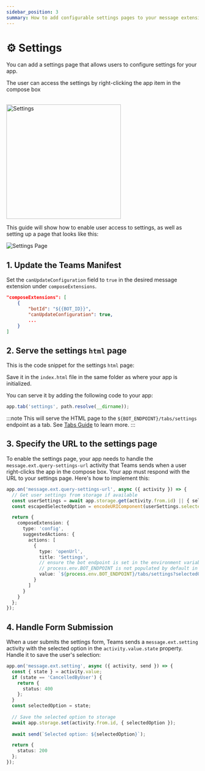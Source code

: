 ```yaml
---
sidebar_position: 3
summary: How to add configurable settings pages to your message extension app for user customization and preferences.
---
```



# ⚙️ Settings

You can add a settings page that allows users to configure settings for your app.

The user can access the settings by right-clicking the app item in the compose box

<br/>   
<img src={SettingsImgUrl} height="300px" alt="Settings" />

This guide will show how to enable user access to settings, as well as setting up a page that looks like this:

![Settings Page](/screenshots/settings-page.png)

## 1. Update the Teams Manifest

Set the `canUpdateConfiguration` field to `true` in the desired message extension under `composeExtensions`.

```json
"composeExtensions": [
    {
        "botId": "${{BOT_ID}}",
        "canUpdateConfiguration": true,
        ...
    }
]
```

## 2. Serve the settings `html` page

This is the code snippet for the settings `html` page:

<FileCodeBlock
    lang="html"
    src="/generated-snippets/ts/index.snippet.message-ext-settings-page.html"
/>

Save it in the `index.html` file in the same folder as where your app is initialized.

You can serve it by adding the following code to your app:

```ts
app.tab('settings', path.resolve(__dirname));
```

:::note
This will serve the HTML page to the `${BOT_ENDPOINT}/tabs/settings` endpoint as a tab. See [Tabs Guide](../tabs/README.md) to learn more.
:::

## 3. Specify the URL to the settings page

To enable the settings page, your app needs to handle the `message.ext.query-settings-url` activity that Teams sends when a user right-clicks the app in the compose box. Your app must respond with the URL to your settings page. Here's how to implement this:

```ts
app.on('message.ext.query-settings-url', async ({ activity }) => {
  // Get user settings from storage if available
  const userSettings = await app.storage.get(activity.from.id) || { selectedOption: '' };
  const escapedSelectedOption = encodeURIComponent(userSettings.selectedOption);

  return {
    composeExtension: {
      type: 'config',
      suggestedActions: {
        actions: [
          {
            type: 'openUrl',
            title: 'Settings',
            // ensure the bot endpoint is set in the environment variables
            // process.env.BOT_ENDPOINT is not populated by default in the Teams Toolkit setup. 
            value: `${process.env.BOT_ENDPOINT}/tabs/settings?selectedOption=${escapedSelectedOption}`
          }
        ]
      }
    }
  };
});
```

## 4. Handle Form Submission

When a user submits the settings form, Teams sends a `message.ext.setting` activity with the selected option in the `activity.value.state` property. Handle it to save the user's selection:

```ts
app.on('message.ext.setting', async ({ activity, send }) => {
  const { state } = activity.value;
  if (state == 'CancelledByUser') {
    return {
      status: 400
    };
  }
  const selectedOption = state;
  
  // Save the selected option to storage
  await app.storage.set(activity.from.id, { selectedOption });
  
  await send(`Selected option: ${selectedOption}`);

  return {
    status: 200
  };
});
```